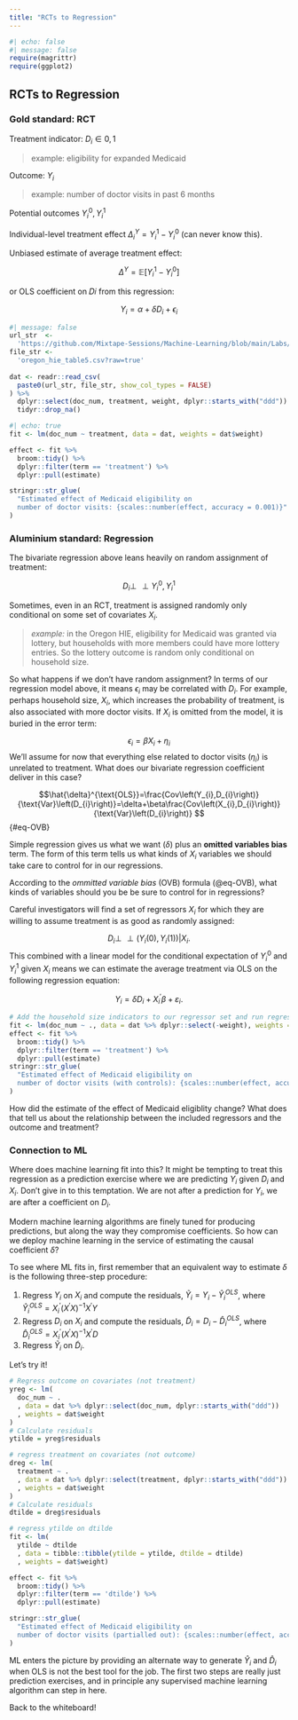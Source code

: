 ```yaml
---
title: "RCTs to Regression"
---
```


```r
#| echo: false
#| message: false
require(magrittr)
require(ggplot2)
```

## RCTs to Regression

### Gold standard: RCT

Treatment indicator: $D_i\in {0,1}$

> example: eligibility for expanded Medicaid

Outcome: $Y_{i}$

> example: number of doctor visits in past 6 months

Potential outcomes $Y_{i}^{0},Y_{i}^{1}$

Individual-level treatment effect $\Delta_i^Y=Y_i^1-Y_i^0$ (can never know this).

Unbiased estimate of average treatment effect:

$$
\Delta^{Y}=\mathbb{E}\left[Y_{i}^{1}-Y_{i}^{0}\right]
$$

or OLS coefficient on 𝐷𝑖 from this regression:

$$Y_{i}=\alpha+\delta D_{i}+\epsilon_{i}$$

```r
#| message: false
url_str  <- 
  'https://github.com/Mixtape-Sessions/Machine-Learning/blob/main/Labs/data/'
file_str <- 
  'oregon_hie_table5.csv?raw=true'
  
dat <- readr::read_csv(
  paste0(url_str, file_str, show_col_types = FALSE)
) %>% 
  dplyr::select(doc_num, treatment, weight, dplyr::starts_with("ddd")) %>% 
  tidyr::drop_na()
```

```r
#| echo: true
fit <- lm(doc_num ~ treatment, data = dat, weights = dat$weight)

effect <- fit %>% 
  broom::tidy() %>% 
  dplyr::filter(term == 'treatment') %>% 
  dplyr::pull(estimate)

stringr::str_glue(
  "Estimated effect of Medicaid eligibility on 
  number of doctor visits: {scales::number(effect, accuracy = 0.001)}"
)
```

### Aluminium standard: Regression

The bivariate regression above leans heavily on random assignment of treatment:

$$D_{i}\perp\!\!\!\!\perp Y_{i}^{0},Y_{i}^{1}$$

Sometimes, even in an RCT, treatment is assigned randomly only conditional on some set of covariates $X_i$.

> *example:* in the Oregon HIE, eligibility for Medicaid was granted via lottery, but households with more members could have more lottery entries. So the lottery outcome is random only conditional on household size.

So what happens if we don't have random assignment? In terms of our regression model above, it means $\epsilon_i$ may be correlated with $D_i$. For example, perhaps household size, $X_i$, which increases the probability of treatment, is also associated with more doctor visits. If $X_i$ is omitted from the model, it is buried in the error term:

$$
\epsilon_{i}=\beta X_{i}+\eta_{i}
$$ We'll assume for now that everything else related to doctor visits ($\eta_i$) is unrelated to treatment. What does our bivariate regression coefficient deliver in this case?

$$\hat{\delta}^{\text{OLS}}=\frac{Cov\left(Y_{i},D_{i}\right)}{\text{Var}\left(D_{i}\right)}=\delta+\beta\frac{Cov\left(X_{i},D_{i}\right)}{\text{Var}\left(D_{i}\right)}
$$ {#eq-OVB}

Simple regression gives us what we want ($\delta$) plus an **omitted variables bias** term. The form of this term tells us what kinds of $X_i$ variables we should take care to control for in our regressions.

According to the *ommitted variable bias* (OVB) formula (@eq-OVB), what kinds of variables should you be be sure to control for in regressions?

Careful investigators will find a set of regressors $X_i$ for which they are willing to assume treatment is as good as randomly assigned:

$$
D_i\perp\!\!\!\!\perp\left( Y_{i}\left( 0\right) ,Y_{i}\left( 1\right) \right) |X_{i}
\text{.}
$$ This combined with a linear model for the conditional expectation of $Y_{i}^0$ and $Y_{i}^1$ given $X_{i}$ means we can estimate the average treatment via OLS on the following regression equation:

$$
Y_{i}=\delta D_{i}+X_{i}^{\prime }\beta +\varepsilon _{i}.
$$

```r
# Add the household size indicators to our regressor set and run regression:
fit <- lm(doc_num ~ ., data = dat %>% dplyr::select(-weight), weights = dat$weight)
effect <- fit %>% 
  broom::tidy() %>% 
  dplyr::filter(term == 'treatment') %>% 
  dplyr::pull(estimate)
stringr::str_glue(
  "Estimated effect of Medicaid eligibility on 
  number of doctor visits (with controls): {scales::number(effect, accuracy = 0.001)}"
)
```

How did the estimate of the effect of Medicaid eligiblity change? What does that tell us about the relationship between the included regressors and the outcome and treatment?

### Connection to ML

Where does machine learning fit into this? It might be tempting to treat this regression as a prediction exercise where we are predicting $Y_{i}$ given $D_{i}$ and $X_{i}$. Don't give in to this temptation. We are not after a prediction for $Y_{i}$, we are after a coefficient on $D_{i}$.

Modern machine learning algorithms are finely tuned for producing predictions, but along the way they compromise coefficients. So how can we deploy machine learning in the service of estimating the causal coefficient $\delta$?

To see where ML fits in, first remember that an equivalent way to estimate $\delta$ is the following three-step procedure:

1.  Regress $Y_{i}$ on $X_{i}$ and compute the residuals, $\tilde{Y}_{i}=Y_{i}-\hat{Y}_{i}^{OLS}$, where $\hat{Y}_{i}^{OLS}=X_{i}^{\prime}\left( X^{\prime }X\right) ^{-1}X^{\prime }Y$
2.  Regress $D_{i}$ on $X_{i}$ and compute the residuals, $\tilde{D}_{i}=D_{i}-\hat{D}_{i}^{OLS}$, where $\hat{D}_{i}^{OLS}=X_{i}^{\prime}\left( X^{\prime }X\right) ^{-1}X^{\prime }D$
3.  Regress $\tilde{Y}_{i}$ on $\tilde{D}_{i}$.

Let's try it!

```r
# Regress outcome on covariates (not treatment)
yreg <- lm(
  doc_num ~ .
  , data = dat %>% dplyr::select(doc_num, dplyr::starts_with("ddd"))
  , weights = dat$weight
)
# Calculate residuals
ytilde = yreg$residuals

# regress treatment on covariates (not outcome)
dreg <- lm(
  treatment ~ .
  , data = dat %>% dplyr::select(treatment, dplyr::starts_with("ddd"))
  , weights = dat$weight
)
# Calculate residuals
dtilde = dreg$residuals

# regress ytilde on dtilde
fit <- lm(
  ytilde ~ dtilde
  , data = tibble::tibble(ytilde = ytilde, dtilde = dtilde)
  , weights = dat$weight)

effect <- fit %>% 
  broom::tidy() %>% 
  dplyr::filter(term == 'dtilde') %>% 
  dplyr::pull(estimate)

stringr::str_glue(
  "Estimated effect of Medicaid eligibility on 
  number of doctor visits (partialled out): {scales::number(effect, accuracy = 0.001)}"
)
```

ML enters the picture by providing an alternate way to generate $\hat{Y}_i$ and $\hat{D}_i$ when OLS is not the best tool for the job. The first two steps are really just prediction exercises, and in principle any supervised machine learning algorithm can step in here.

Back to the whiteboard!

